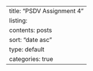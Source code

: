 ---
title: "PSDV Assignment 4"
listing:
  contents: posts
  sort: "date asc"
  type: default
  categories: true
---